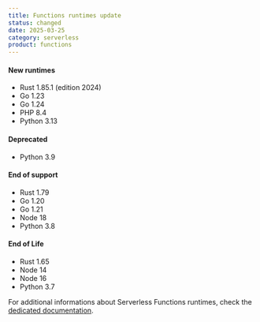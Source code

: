 ```yaml
---
title: Functions runtimes update
status: changed
date: 2025-03-25
category: serverless
product: functions
---
```


#### New runtimes
* Rust 1.85.1 (edition 2024)
* Go 1.23
* Go 1.24
* PHP 8.4
* Python 3.13

#### Deprecated
* Python 3.9

#### End of support
* Rust 1.79
* Go 1.20
* Go 1.21
* Node 18
* Python 3.8

#### End of Life
* Rust 1.65
* Node 14
* Node 16
* Python 3.7


For additional informations about Serverless Functions runtimes, check the [dedicated documentation](https://www.scaleway.com/en/docs/serverless-functions/reference-content/functions-runtimes/).

